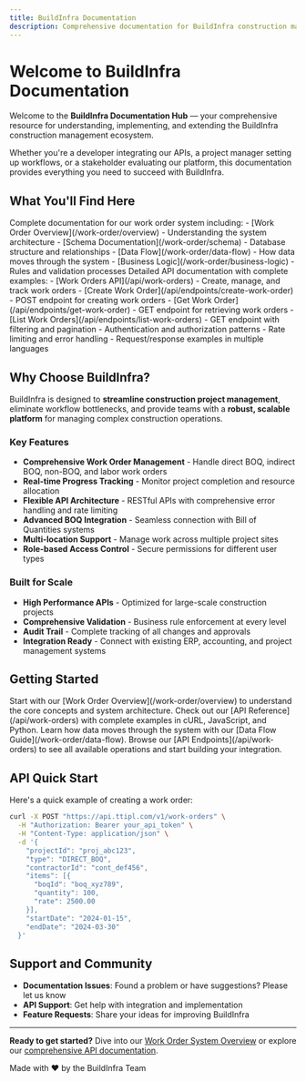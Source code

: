 ```yaml
---
title: BuildInfra Documentation
description: Comprehensive documentation for BuildInfra construction management platform with work order system, API reference, and integration guides
---
```


# Welcome to BuildInfra Documentation

Welcome to the **BuildInfra Documentation Hub** — your comprehensive resource for understanding, implementing, and extending the BuildInfra construction management ecosystem.

Whether you're a developer integrating our APIs, a project manager setting up workflows, or a stakeholder evaluating our platform, this documentation provides everything you need to succeed with BuildInfra.

## What You'll Find Here

<Accordions>
  <Accordion title="Work Order Management">
    Complete documentation for our work order system including:
    - [Work Order Overview](/work-order/overview) - Understanding the system architecture
    - [Schema Documentation](/work-order/schema) - Database structure and relationships
    - [Data Flow](/work-order/data-flow) - How data moves through the system
    - [Business Logic](/work-order/business-logic) - Rules and validation processes
  </Accordion>

  <Accordion title="API Reference">
    Detailed API documentation with complete examples:
    - [Work Orders API](/api/work-orders) - Create, manage, and track work orders
    - [Create Work Order](/api/endpoints/create-work-order) - POST endpoint for creating work orders
    - [Get Work Order](/api/endpoints/get-work-order) - GET endpoint for retrieving work orders
    - [List Work Orders](/api/endpoints/list-work-orders) - GET endpoint with filtering and pagination
    - Authentication and authorization patterns
    - Rate limiting and error handling
    - Request/response examples in multiple languages
  </Accordion>

</Accordions>

## Why Choose BuildInfra?

BuildInfra is designed to **streamline construction project management**, eliminate workflow bottlenecks, and provide teams with a **robust, scalable platform** for managing complex construction operations.

### Key Features

- **Comprehensive Work Order Management** - Handle direct BOQ, indirect BOQ, non-BOQ, and labor work orders
- **Real-time Progress Tracking** - Monitor project completion and resource allocation
- **Flexible API Architecture** - RESTful APIs with comprehensive error handling and rate limiting
- **Advanced BOQ Integration** - Seamless connection with Bill of Quantities systems
- **Multi-location Support** - Manage work across multiple project sites
- **Role-based Access Control** - Secure permissions for different user types

### Built for Scale

- **High Performance APIs** - Optimized for large-scale construction projects
- **Comprehensive Validation** - Business rule enforcement at every level
- **Audit Trail** - Complete tracking of all changes and approvals
- **Integration Ready** - Connect with existing ERP, accounting, and project management systems

## Getting Started

<Steps>
  <Step title="Explore the Work Order System">
    Start with our [Work Order Overview](/work-order/overview) to understand the core concepts and system architecture.
  </Step>
  
  <Step title="Review the API Documentation">
    Check out our [API Reference](/api/work-orders) with complete examples in cURL, JavaScript, and Python.
  </Step>
  
  <Step title="Understand the Data Flow">
    Learn how data moves through the system with our [Data Flow Guide](/work-order/data-flow).
  </Step>
  
  <Step title="Explore API Endpoints">
    Browse our [API Endpoints](/api/work-orders) to see all available operations and start building your integration.
  </Step>
</Steps>

## API Quick Start

Here's a quick example of creating a work order:

```bash cURL
curl -X POST "https://api.ttipl.com/v1/work-orders" \
  -H "Authorization: Bearer your_api_token" \
  -H "Content-Type: application/json" \
  -d '{
    "projectId": "proj_abc123",
    "type": "DIRECT_BOQ",
    "contractorId": "cont_def456",
    "items": [{
      "boqId": "boq_xyz789",
      "quantity": 100,
      "rate": 2500.00
    }],
    "startDate": "2024-01-15",
    "endDate": "2024-03-30"
  }'
```

## Support and Community

- **Documentation Issues**: Found a problem or have suggestions? Please let us know
- **API Support**: Get help with integration and implementation
- **Feature Requests**: Share your ideas for improving BuildInfra

---

**Ready to get started?** Dive into our [Work Order System Overview](/work-order/overview) or explore our [comprehensive API documentation](/api/work-orders).

Made with ❤️ by the BuildInfra Team
